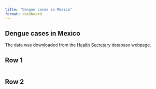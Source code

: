 ```yaml
---
title: "Dengue cases in Mexico"
format: dashboard
---
```


## Dengue cases in Mexico

The data was downloaded from the [Health Secretary](https://datos.gob.mx/busca/dataset/bases-de-datos-dengue-en-mexico) database webpage.


## Row 1 

```r

```


## Row 2 

```r

```


